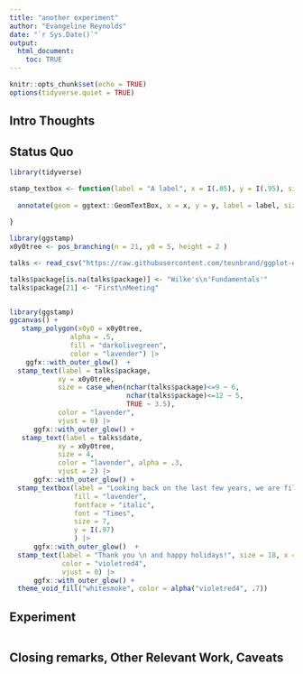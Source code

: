 ```yaml
---
title: "another experiment"
author: "Evangeline Reynolds"
date: "`r Sys.Date()`"
output: 
  html_document:
    toc: TRUE
---
```


```r
knitr::opts_chunk$set(echo = TRUE)
options(tidyverse.quiet = TRUE)
```




## Intro Thoughts


## Status Quo

```r
library(tidyverse)
```

```r

stamp_textbox <- function(label = "A label", x = I(.05), y = I(.95), size = 8, wrap_width = 30, hjust = 0, vjust = 1, ...){
  
  annotate(geom = ggtext::GeomTextBox, x = x, y = y, label = label, size = size, hjust = hjust, vjust = vjust, ...)
  
}

```


```r
library(ggstamp)
x0y0tree <- pos_branching(n = 21, y0 = 5, height = 2 )

talks <- read_csv("https://raw.githubusercontent.com/teunbrand/ggplot-extension-club/refs/heads/main/meetings.csv")[2:22, ]

talks$package[is.na(talks$package)] <- "Wilke's\n'Fundamentals'"
talks$package[21] <- "First\nMeeting"


library(ggstamp)
ggcanvas() +
   stamp_polygon(x0y0 = x0y0tree,
               alpha = .5, 
               fill = "darkolivegreen",
               color = "lavender") |>  
    ggfx::with_outer_glow()  +
  stamp_text(label = talks$package, 
            xy = x0y0tree, 
            size = case_when(nchar(talks$package)<=9 ~ 6,
                             nchar(talks$package)<=12 ~ 5,
                             TRUE ~ 3.5),
            color = "lavender",
            vjust = 0) |>
      ggfx::with_outer_glow() + 
   stamp_text(label = talks$date, 
            xy = x0y0tree, 
            size = 4,
            color = "lavender", alpha = .3,
            vjust = 2) |>
      ggfx::with_outer_glow() + 
  stamp_textbox(label = "Looking back on the last few years, we are filled with gratitude.\n\n\n\nTo our presenters ... ", 
                fill = "lavender",
                fontface = "italic",
                font = "Times",
                size = 7,
                y = I(.97)
                ) |>
      ggfx::with_outer_glow()  + 
  stamp_text(label = "Thank you \n and happy holidays!", size = 18, x = I(.5), y = -8.5,
             color = "violetred4",
             vjust = 0) |>
      ggfx::with_outer_glow() +
  theme_void_fill("whitesmoke", color = alpha("violetred4", .7)) 
```


## Experiment

```r

```



## Closing remarks, Other Relevant Work, Caveats

